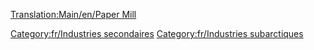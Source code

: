 [[Translation:Main/en/Paper Mill]]{{en/-}}
{{Template:Industries/Fr
|image=Papermill.png
|nom=Papeterie
|climats=[[Main/en/Climat/Fr#Subarctique|Subarctique]].
|accepte=[[Main/fr/Bois|Bois]]
|produit=[[Main/fr/Papier|Papier]]
|notes=Absent des autres [[Main/fr/Climat|climats]].
}}

[[Category:fr/Industries secondaires]]
[[Category:fr/Industries subarctiques]]